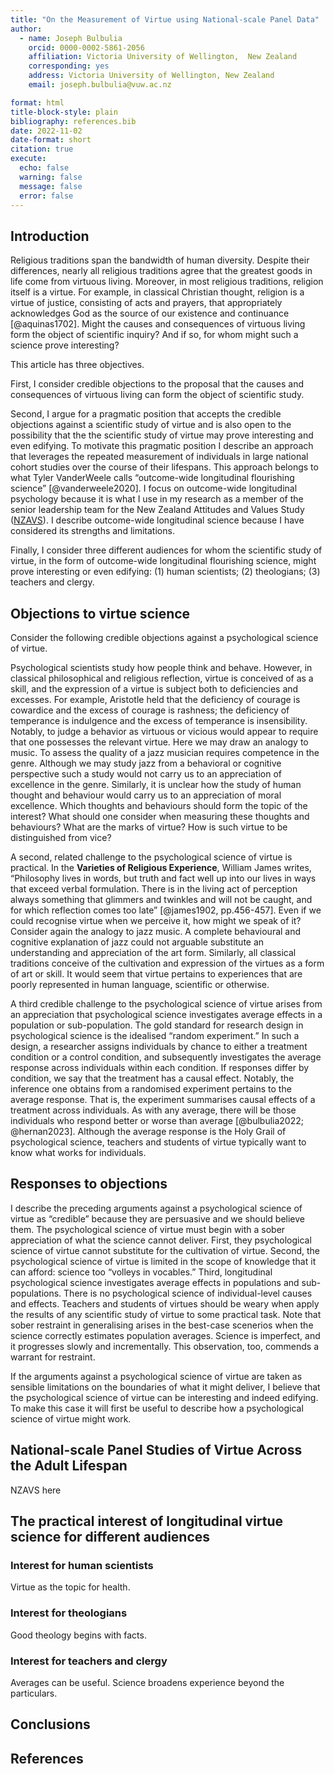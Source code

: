 ```yaml
---
title: "On the Measurement of Virtue using National-scale Panel Data"
author: 
  - name: Joseph Bulbulia
    orcid: 0000-0002-5861-2056
    affiliation: Victoria University of Wellington,  New Zealand
    corresponding: yes
    address: Victoria University of Wellington, New Zealand
    email: joseph.bulbulia@vuw.ac.nz

format: html
title-block-style: plain
bibliography: references.bib
date: 2022-11-02
date-format: short
citation: true
execute:
  echo: false
  warning: false
  message: false
  error: false
---
```


## Introduction

Religious traditions span the bandwidth of human diversity. Despite their differences, nearly all religious traditions agree that the greatest goods in life come from virtuous living. Moreover, in most religious traditions, religion itself is a virtue. For example, in classical Christian thought, religion is a virtue of justice, consisting of acts and prayers, that appropriately acknowledges God as the source of our existence and continuance [@aquinas1702]. Might the causes and consequences of virtuous living form the object of scientific inquiry? And if so, for whom might such a science prove interesting? 

This article has three objectives.

First, I consider credible objections to the proposal that the causes and consequences of virtuous living can form the object of scientific study. 

<!-- If the cultivation of virtue, including the virtue of religion, indeed makes life good, and if the good in life is apparent, then in theory the causes and consequences of virtue should be observable and amenable to scientific study. -->


Second, I argue for a pragmatic position that accepts the credible objections against a scientific study of virtue and is also open to the possibility that the the scientific study of virtue may prove interesting and even edifying. To motivate this pragmatic position I describe an approach that leverages the repeated measurement of individuals in large national cohort studies over the course of their lifespans. This approach belongs to what Tyler VanderWeele calls "outcome-wide longitudinal flourishing science" [@vanderweele2020]. I focus on outcome-wide longitudinal psychology because it is what I use in my research as a member of the senior leadership team for the New Zealand Attitudes and Values Study ([NZAVS](https://www.psych.auckland.ac.nz/en/about/new-zealand-attitudes-and-values-study.html)). I describe outcome-wide longitudinal science because I have considered its strengths and limitations.

Finally, I consider three different audiences for whom the scientific study of virtue, in the form of outcome-wide longitudinal flourishing science, might prove interesting or even edifying: (1) human scientists; (2) theologians; (3) teachers and clergy.

## Objections to virtue science

Consider the following credible objections against a psychological science of virtue.

Psychological scientists study how people think and behave. However, in classical philosophical and religious reflection, virtue is conceived of as a skill, and the expression of a virtue is subject both to deficiencies and excesses. For example, Aristotle held that the deficiency of courage is cowardice and the excess of courage is rashness; the deficiency of temperance is indulgence and the excess of temperance is insensibility. Notably, to judge a behavior as virtuous or vicious would appear to require that one possesses the relevant virtue. Here we may draw an analogy to music. To assess the quality of a jazz musician requires competence in the genre. Although we may study jazz from a behavioral or cognitive perspective such a study would not carry us to an appreciation of excellence in the genre. Similarly, it is unclear how the study of human thought and behaviour would carry us to an appreciation of moral excellence. Which thoughts and behaviours should form the topic of the interest? What should one consider when measuring these thoughts and behaviours? What are the marks of virtue? How is such virtue to be distinguished from vice?

A second, related challenge to the psychological science of virtue is practical. In the **Varieties of Religious Experience**, William James writes, "Philosophy lives in words, but truth and fact well up into our lives in ways that exceed verbal formulation. There is in the living act of perception always something that glimmers and twinkles and will not be caught, and for which reflection comes too late" [@james1902, pp.456-457].  Even if we could recognise virtue when we perceive it, how might we speak of it? Consider again the analogy to jazz music. A complete behavioural and cognitive explanation of jazz could not arguable substitute an understanding and appreciation of the art form. Similarly, all classical traditions conceive of the cultivation and expression of the virtues as a form of art or skill. It would seem that virtue pertains to experiences that are poorly represented in human language, scientific or otherwise.

A third credible challenge to the psychological science of virtue arises from an appreciation that psychological science investigates average effects in a population or sub-population. The gold standard for research design in psychological science is the idealised "random experiment." In such a design, a researcher assigns individuals by chance to either a treatment condition or a control condition, and subsequently investigates the average response across individuals within each condition. If responses differ by condition, we say that the treatment has a causal effect. Notably, the inference one obtains from a randomised experiment pertains to the average response. That is, the experiment summarises causal effects of a treatment across individuals. As with any average, there will be those individuals who respond better or worse than average [@bulbulia2022; @hernan2023]. Although the average response is the Holy Grail of psychological science, teachers and students of virtue typically want to know what works for individuals.

## Responses to objections

I describe the preceding arguments against a psychological science of virtue as "credible" because they are persuasive and we should believe them. The psychological science of virtue must begin with a sober appreciation of what the science cannot deliver. First, they psychological science of virtue cannot substitute for the cultivation of virtue. Second, the psychological science of virtue is limited in the scope of knowledge that it can afford: science too "volleys in vocables." Third, longitudinal psychological science investigates average effects in populations and sub-populations. There is no psychological science of individual-level causes and effects. Teachers and students of virtues should be weary when apply the results of any scientific study of virtue to some practical task. Note that sober restraint in generalising arises in the best-case scenerios when the science correctly estimates population averages. Science is imperfect, and it progresses slowly and incrementally. This observation, too, commends a warrant for restraint.  

If the arguments against a psychological science of virtue are taken as sensible limitations on the boundaries of what it might deliver, I believe that the psychological science of virtue can be interesting and indeed edifying. To make this case it will first be useful to describe how a psychological science of virtue might work. 


## National-scale Panel Studies of Virtue Across the Adult Lifespan

NZAVS here


## The practical interest of longitudinal virtue science for different audiences

### Interest for human scientists

Virtue as the topic for health.

### Interest for theologians

Good theology begins with facts. 

### Interest for teachers and clergy

Averages can be useful. Science broadens experience beyond the particulars. 

## Conclusions


## References
